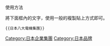 {{Navbox
|name  = 日本八大電機集團
|state = auto<!--uncollapsed-->
|image=
|title = {{flagicon|JPN}} [[日本電子工業|<span style="color: #FFFFFF;">日本八大電機製造商</span>]]
|titlestyle = background:{{Navbox Musical artist/color|#640125}};color:#fff;
|groupstyle = background:#002868;
| below  = [[松下電器|Panasonic 松下]] - [[索尼|SONY 索尼]] - [[夏普|SHARP 夏普]] - [[日本電氣|NEC 日本電氣]] - [[富士通|Fujitsu 富士通]] - [[日立製作所|HITACHI 日立]] - [[东芝|TOSHIBA 東芝]] - [[三菱电机|Mitsubishi 三菱電機]]
| belowstyle = background:#FFFFFF;color:F00000;
}}<noinclude>
;使用方法
將下面框內的文字，使用一般的複製貼上方式即可。
<pre>{{日本八大電機集團}}</pre>
[[Category:日本企業集團]]
[[Category:日本品牌]]
</noinclude>